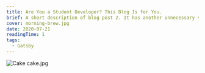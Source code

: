 ```yaml
---
title: Are You a Student Developer? This Blog Is for You.
brief: A short description of blog post 2. It has another unnecessary sentence just to add length.
cover: morning-brew.jpg
date: 2020-07-21
readingTime: 1
tags:
  - Gatsby
---
```


<!-- Lorem Ipsum is simply dummy text of the printing and typesetting industry. Lorem Ipsum has been the industry's standard dummy text ever since the 1500s, when an unknown printer took a galley of type and scrambled it to make a type specimen book. It has survived not only five centuries, but also the leap into electronic typesetting, remaining essentially unchanged. It was popularised in the 1960s with the release of Letraset sheets containing Lorem Ipsum passages, and more recently with desktop publishing software like Aldus PageMaker including versions of Lorem Ipsum.

# Header 1 is a really long header that will wrap

_Lorem Ipsum is simply dummy text of the printing and typesetting_ industry. Lorem Ipsum has been the industry's standard dummy text ever since the 1500s, when an unknown printer took a galley of type and scrambled it to make a type specimen book. It has survived not only five centuries, but also the leap into electronic typesetting, remaining essentially unchanged. It was popularised in the 1960s with the release of Letraset sheets containing Lorem Ipsum passages, and more recently with desktop publishing software like Aldus PageMaker including versions of Lorem Ipsum.

## Header 2

**Lorem Ipsum is simply dummy text of the printing and typesetting** industry. Lorem Ipsum has been the industry's standard dummy text ever since the 1500s, when an unknown printer took a galley of type and scrambled it to make a type specimen book. It has survived not only five centuries, but also the leap into electronic typesetting, remaining essentially unchanged. It was popularised in the 1960s with the release of Letraset sheets containing Lorem Ipsum passages, and more recently with desktop publishing software like Aldus PageMaker including versions of Lorem Ipsum.

### Header 3

~~Lorem Ipsum is simply dummy text of the printing and typesetting~~ industry. Lorem Ipsum has been the industry's standard dummy text ever since the 1500s, when an unknown printer took a galley of type and scrambled it to make a type specimen book. It has survived not only five centuries, but also the leap into electronic typesetting, remaining essentially unchanged. It was popularised in the 1960s with the release of Letraset sheets containing Lorem Ipsum passages, and more recently with desktop publishing software like Aldus PageMaker including versions of Lorem Ipsum.

#### Header 4

[Lorem Ipsum](https://lipsum.com/) is simply dummy text of the printing and typesetting industry. Lorem Ipsum has been the industry's standard dummy text ever since the 1500s, when an unknown printer took a galley of type and scrambled it to make a type specimen book. It has survived not only five centuries, but also the leap into electronic typesetting, remaining essentially unchanged. It was popularised in the 1960s with the release of Letraset sheets containing Lorem Ipsum passages, and more recently with desktop publishing software like Aldus PageMaker including versions of Lorem Ipsum.

##### Header 5

Lorem Ipsum is simply dummy text of the printing and typesetting industry. Lorem Ipsum has been the industry's standard dummy text ever since the 1500s, when an unknown printer took a galley of type and scrambled it to make a type specimen book. It has survived not only five centuries, but also the leap into electronic typesetting, remaining essentially unchanged. It was popularised in the 1960s with the release of Letraset sheets containing Lorem Ipsum passages, and more recently with desktop publishing software like Aldus PageMaker including versions of Lorem Ipsum.

###### Header 6

Lorem Ipsum is simply dummy text of the printing and typesetting industry. Lorem Ipsum has been the industry's standard dummy text ever since the 1500s, when an unknown printer took a galley of type and scrambled it to make a type specimen book. It has survived not only five centuries, but also the leap into electronic typesetting, remaining essentially unchanged. It was popularised in the 1960s with the release of Letraset sheets containing Lorem Ipsum passages, and more recently with desktop publishing software like Aldus PageMaker including versions of Lorem Ipsum.

Lorem Ipsum is simply dummy text of the printing and typesetting industry. Lorem Ipsum has been the industry's standard dummy text ever since the 1500s, when an unknown printer took a galley of type and scrambled it to make a type specimen book. It has survived not only five centuries, but also the leap into electronic typesetting, remaining essentially unchanged. It was popularised in the 1960s with the release of Letraset sheets containing Lorem Ipsum passages, and more recently with desktop publishing software like Aldus PageMaker including versions of Lorem Ipsum.

---

A break is above. Below is a blockquote.

> It is a long established fact that a reader will be distracted by the readable content of a page when looking at its layout. The point of using Lorem Ipsum is that it has a more-or-less normal distribution of letters, as opposed to using 'Content here, content here', making it look like readable English.

Here's a list of colors:

- blue
- red
  - fuschia
  - orange
  - pink
    - Hi

1. Yellow
2. Blue

- orange
- green
- Another item

  1. numbers Below
  2. Another number below

| one | two   | three | four | five |
| --- | ----- | ----- | ---- | ---- |
| six | seven | eight | nine | ten  |

A code block.

```jsx
export default function PageTemplate({ data: { mdx } }) {
  return (
    <Layout>
      <Article>
        <Synopsis>
          <Tag>{mdx.frontmatter.tags[0].toUpperCase()}</Tag>
          <Title>{mdx.frontmatter.title}</Title>
          <Brief>{mdx.frontmatter.brief}</Brief>
          <Meta>
            {mdx.frontmatter.date.toUpperCase()} • {mdx.frontmatter.readingTime} MIN READ
          </Meta>
        </Synopsis>
        <Preview fluid={mdx.frontmatter.cover.childImageSharp.fluid} />
        <Content>
          <MDXProvider components={shortcodes}>
            <MDXRenderer>{mdx.body}</MDXRenderer>
          </MDXProvider>
        </Content>
      </Article>
    </Layout>
  )
}
```

Some `inline code` -->

![Cake](cake.jpg) <Caption>cake.jpg</Caption>
